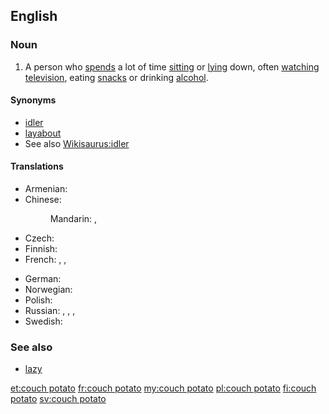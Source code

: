 {{was wotd|2010|March|23}}
==English==
{{wikipedia}}

===Noun===
{{en-noun|sg=[[couch]] [[potato]]|couch potatoes}}

# A person who [[spend]]s a lot of time [[sitting]] or [[lying]] down, often [[watching]] [[television]], eating [[snack]]s or drinking [[alcohol]].

====Synonyms====
* [[idler]]
* [[layabout]]
* See also [[Wikisaurus:idler]]

====Translations====
{{trans-top|person who spends a lot of time sitting or lying down, often watching television and eating snacks}}
* Armenian: {{t|hy|մեշոկ|tr=mešok}}
* Chinese:
*: Mandarin: {{t|cmn|電視迷|sc=Hani}}, {{t|cmn|电视迷|tr=diànshìmí|sc=Hani}}
* Czech: {{t+|cs|pecivál|m}}
* Finnish: {{t+|fi|sohvaperuna}}
* French: {{t+|fr|légume}},  {{t+|fr|avachi}}, {{t|fr|pantouflard|m}}
{{trans-mid}}
* German: {{t|de|Nichtstuer|m}}
* Norwegian: {{t|no|sofagris|m}}
* Polish: {{t|pl|kanapowy leń|m}}
* Russian: {{t|ru|лежебока|m|f|tr=ležebóka}}, {{t|ru|сидень|m|tr=síden'}}, {{t|ru|лентяй|m|tr=lentjáj}}, {{t+|ru|бездельник|m|tr=bezdél'nik}}
* Swedish: {{t+|sv|soffliggare|c}}
{{trans-bottom}}

===See also===
* [[lazy]]

[[et:couch potato]]
[[fr:couch potato]]
[[my:couch potato]]
[[pl:couch potato]]
[[fi:couch potato]]
[[sv:couch potato]]